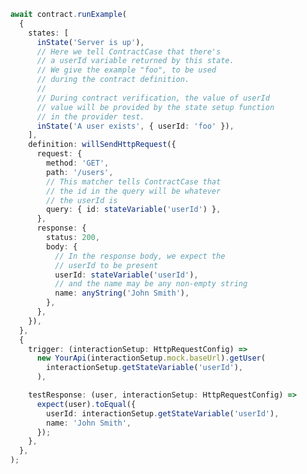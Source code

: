 ```ts
      await contract.runExample(
        {
          states: [
            inState('Server is up'),
            // Here we tell ContractCase that there's
            // a userId variable returned by this state.
            // We give the example "foo", to be used
            // during the contract definition.
            //
            // During contract verification, the value of userId
            // value will be provided by the state setup function
            // in the provider test.
            inState('A user exists', { userId: 'foo' }),
          ],
          definition: willSendHttpRequest({
            request: {
              method: 'GET',
              path: '/users',
              // This matcher tells ContractCase that
              // the id in the query will be whatever
              // the userId is
              query: { id: stateVariable('userId') },
            },
            response: {
              status: 200,
              body: {
                // In the response body, we expect the
                // userId to be present
                userId: stateVariable('userId'),
                // and the name may be any non-empty string
                name: anyString('John Smith'),
              },
            },
          }),
        },
        {
          trigger: (interactionSetup: HttpRequestConfig) =>
            new YourApi(interactionSetup.mock.baseUrl).getUser(
              interactionSetup.getStateVariable('userId'),
            ),

          testResponse: (user, interactionSetup: HttpRequestConfig) => {
            expect(user).toEqual({
              userId: interactionSetup.getStateVariable('userId'),
              name: 'John Smith',
            });
          },
        },
      );
```
